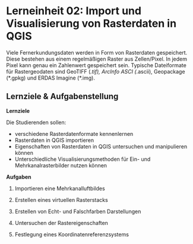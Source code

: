 # Lerneinheit 02: Import und Visualisierung von Rasterdaten in QGIS

Viele Fernerkundungsdaten werden in Form von Rasterdaten gespeichert. Diese bestehen aus einem
regelmäßigen Raster aus Zellen/Pixel. In jedem Pixel kann genau ein Zahlenwert gespeichert sein.
Typische Dateiformate für Rastergeodaten sind GeoTIFF (*.tif), ArcInfo ASCI (*.ascii), Geopackage
(\*.gpkg) und ERDAS Imagine (\*.img).

## Lernziele & Aufgabenstellung

**Lernziele**

Die Studierenden sollen:

-   verschiedene Rasterdatenformate kennenlernen
-   Rasterdaten in QGIS importieren
-   Eigenschaften von Rasterdaten in QGIS untersuchen und manipulieren können
-   Unterschiedliche Visualisierungsmethoden für Ein- und Mehrkanalrasterbilder nutzen können

**Aufgaben**

1.  Importieren eine Mehrkanalluftbildes

2.  Erstellen eines virtuellen Rasterstacks

3.  Erstellen von Echt- und Falschfarben Darstellungen

4.  Untersuchen der Rastereigenschaften

5.  Festlegung eines Koordinatenreferenzsystems
